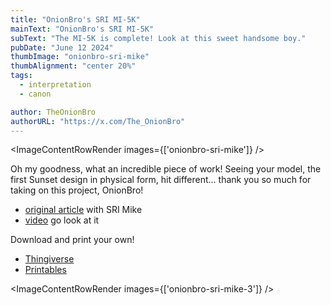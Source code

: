 ```yaml
---
title: "OnionBro's SRI MI-5K"
mainText: "OnionBro's SRI MI-5K"
subText: "The MI-5K is complete! Look at this sweet handsome boy."
pubDate: "June 12 2024"
thumbImage: "onionbro-sri-mike"
thumbAlignment: "center 20%"
tags:
  - interpretation
  - canon

author: TheOnionBro
authorURL: "https://x.com/The_OnionBro"
---
```



<ImageContentRowRender 
  images={['onionbro-sri-mike']}
/>

<QuoteRow author={AuthorUniserve} >
Oh my goodness, what an incredible piece of work! Seeing your model, the first Sunset design in physical form, hit different... thank you so much for taking on this project, OnionBro!
</QuoteRow>

- [original article](/posts/sri-robots) with SRI Mike
- [video](https://x.com/The_OnionBro/status/1799969464332570818) go look at it

Download and print your own!

- [Thingiverse](https://www.thingiverse.com/thing:6658769)
- [Printables](https://www.printables.com/model/910471-the-sri-mi-5k-mike)

<ImageContentRowRender 
  images={['onionbro-sri-mike-3']}
/>
